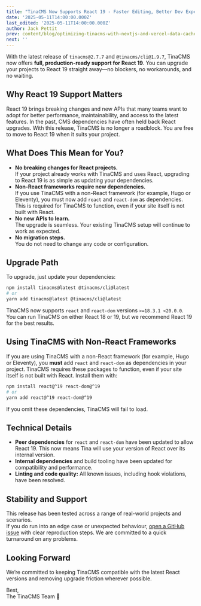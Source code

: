 ```yaml
---
title: "TinaCMS Now Supports React 19 - Faster Editing, Better Dev Experience"
date: '2025-05-11T14:00:00.000Z'
last_edited: '2025-05-11T14:00:00.000Z'
author: Jack Pettit
prev: content/blog/optimizing-tinacms-with-nextjs-and-vercel-data-cache.mdx
next: ''
---
```


With the latest release of `tinacms@2.7.7` and `@tinacms/cli@1.9.7`, TinaCMS now offers **full, production-ready support for React 19**. You can upgrade your projects to React 19 straight away—no blockers, no workarounds, and no waiting.

## Why React 19 Support Matters

React 19 brings breaking changes and new APIs that many teams want to adopt for better performance, maintainability, and access to the latest features. In the past, CMS dependencies have often held back React upgrades. With this release, TinaCMS is no longer a roadblock. You are free to move to React 19 when it suits your project.

## What Does This Mean for You?

- **No breaking changes for React projects.**  
  If your project already works with TinaCMS and uses React, upgrading to React 19 is as simple as updating your dependencies.
- **Non-React frameworks require new dependencies.**  
  If you use TinaCMS with a non-React framework (for example, Hugo or Eleventy), you must now add `react` and `react-dom` as dependencies. This is required for TinaCMS to function, even if your site itself is not built with React.
- **No new APIs to learn.**  
  The upgrade is seamless. Your existing TinaCMS setup will continue to work as expected.
- **No migration steps.**  
  You do not need to change any code or configuration.

## Upgrade Path

To upgrade, just update your dependencies:

```bash
npm install tinacms@latest @tinacms/cli@latest
# or
yarn add tinacms@latest @tinacms/cli@latest
```

TinaCMS now supports `react` and `react-dom` versions `>=18.3.1 <20.0.0`.  
You can run TinaCMS on either React 18 or 19, but we recommend React 19 for the best results.

## Using TinaCMS with Non-React Frameworks

If you are using TinaCMS with a non-React framework (for example, Hugo or Eleventy), you **must** add `react` and `react-dom` as dependencies in your project. TinaCMS requires these packages to function, even if your site itself is not built with React. Install them with:

```bash
npm install react@^19 react-dom@^19
# or
yarn add react@^19 react-dom@^19
```

If you omit these dependencies, TinaCMS will fail to load.

## Technical Details

- **Peer dependencies** for `react` and `react-dom` have been updated to allow React 19. This now means Tina will use your version of React over its internal version.
- **Internal dependencies** and build tooling have been updated for compatibility and performance.
- **Linting and code quality:** All known issues, including hook violations, have been resolved.

## Stability and Support

This release has been tested across a range of real-world projects and scenarios.  
If you do run into an edge case or unexpected behaviour, [open a GitHub issue](https://github.com/tinacms/tinacms/issues/new?template=bug-report.yml) with clear reproduction steps. We are committed to a quick turnaround on any problems.

## Looking Forward

We’re committed to keeping TinaCMS compatible with the latest React versions and removing upgrade friction wherever possible.

Best,  
The TinaCMS Team 🦙
